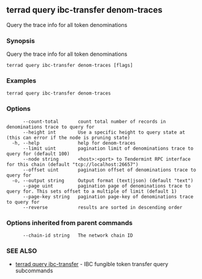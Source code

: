 ## terrad query ibc-transfer denom-traces

Query the trace info for all token denominations

### Synopsis

Query the trace info for all token denominations

```
terrad query ibc-transfer denom-traces [flags]
```

### Examples

```
terrad query ibc-transfer denom-traces
```

### Options

```
      --count-total       count total number of records in denominations trace to query for
      --height int        Use a specific height to query state at (this can error if the node is pruning state)
  -h, --help              help for denom-traces
      --limit uint        pagination limit of denominations trace to query for (default 100)
      --node string       <host>:<port> to Tendermint RPC interface for this chain (default "tcp://localhost:26657")
      --offset uint       pagination offset of denominations trace to query for
  -o, --output string     Output format (text|json) (default "text")
      --page uint         pagination page of denominations trace to query for. This sets offset to a multiple of limit (default 1)
      --page-key string   pagination page-key of denominations trace to query for
      --reverse           results are sorted in descending order
```

### Options inherited from parent commands

```
      --chain-id string   The network chain ID
```

### SEE ALSO

* [terrad query ibc-transfer](terrad_query_ibc-transfer.md)	 - IBC fungible token transfer query subcommands



